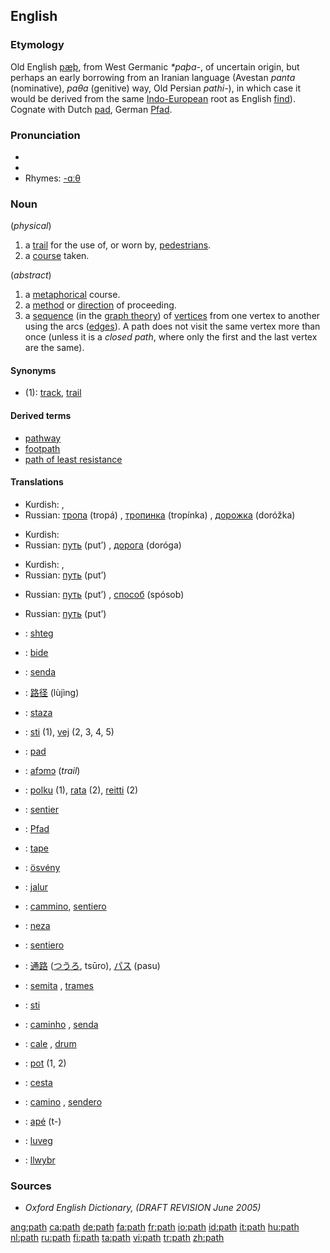 ==English==

===Etymology===
Old English [[pæþ]], from West Germanic ''*paþa-'', of uncertain origin, but perhaps an early borrowing from an Iranian language (Avestan ''pɑntɑ'' (nominative), ''pɑθɑ'' (genitive) way, Old Persian ''pɑthi-''), in which case it would be derived from the same [[Indo-European]] root as English [[find]]).  Cognate with Dutch [[pad#Dutch|pad]], German [[Pfad]].

===Pronunciation===
*{{IPA|/pæθ/}}
*{{audio|en-us-path.ogg|Audio (US)}}
*Rhymes: [[Rhymes:English:-ɑːθ|-ɑːθ]]

===Noun===
{{en-noun}}

(''physical'')

# a [[trail]] for the use of, or worn by, [[pedestrian]]s.
# a [[course]] taken.

(''abstract'')
# a [[metaphorical]] course.
# a [[method]] or [[direction]] of proceeding.
# a [[sequence]] (in the [[graph theory]]) of [[vertex|vertices]] from one vertex to another using the arcs ([[edge|edges]]). A path does not visit the same vertex more than once (unless it is a ''closed path'', where only the first and the last vertex are the same).

====Synonyms====
*(1): [[track]], [[trail]]

====Derived terms====
*[[pathway]]
*[[footpath]]
*[[path of least resistance]]

====Translations====
{{trans-top|a trail for the use of, or worn by, pedestrians}}
{{trans-mid}}
*Kurdish: {{KUchar|[[ڕێ]]}}, {{KUchar|[[ڕێگه‌]]}}
*Russian: [[тропа]] (tropá) {{f}}, [[тропинка]] (tropínka) {{f}}, [[дорожка]] (doróžka) {{f}}
{{trans-bottom}}

{{trans-top|a course taken}}
{{trans-mid}}
*Kurdish: {{KUchar|[[ڕێ]]}}
*Russian: [[путь]] (put’) {{m}}, [[дорога]] (doróga) {{f}}
{{trans-bottom}}

{{trans-top|a metaphorical course}}
{{trans-mid}}
*Kurdish: {{KUchar|[[ڕێ]]}}, {{KUchar|[[ڕێباز]]}}
*Russian: [[путь]] (put’) {{m}}
{{trans-bottom}}

{{trans-top|a method or direction of proceeding}}
{{trans-mid}}
*Russian: [[путь]] (put’) {{m}}, [[способ]] (spósob) {{m}}
{{trans-bottom}}

{{trans-top|a sequence (in the graph theory) of vertices from one vertex to another using the arcs (edges)}}
{{trans-mid}}
*Russian: [[путь]] (put’) {{m}}
{{trans-bottom}}

{{checktrans}}
{{trans-top|Translations to be categorized}}
*{{ttbc|Albanian}}: [[shteg]]
*{{ttbc|Basque}}: [[bide]]
*{{ttbc|Catalan}}: [[senda]] {{f}}
*{{ttbc|Chinese}}: [[路径]] (lùjìng)
*{{ttbc|Croatian}}: [[staza]] {{f}}
*{{ttbc|Danish}}: [[sti]] (1), [[vej]] (2, 3, 4, 5)
*{{ttbc|Dutch}}: [[pad]] {{n}}
*{{ttbc|Ewe}}: [[afɔmɔ]] {{n}} (''trail'')
*{{ttbc|Finnish}}: [[polku]] (1), [[rata]] (2), [[reitti]] (2)
*{{ttbc|French}}: [[sentier]] {{m}}
*{{ttbc|German}}: [[Pfad]] {{m}}
*{{ttbc|Guaraní}}: [[tape]]
*{{ttbc|Hungarian}}: [[ösvény]]
*{{ttbc|Indonesian}}: [[jalur]]
*{{ttbc|Interlingua}}: [[cammino]], [[sentiero]]
{{trans-mid}}
*{{ttbc|Isthmus Zapotec}}: [[neza]]
*{{ttbc|Italian}}: [[sentiero]] {{m}}
*{{ttbc|Japanese}}: [[通路]] ([[つうろ]], tsūro), [[パス]] (pasu)
*{{ttbc|Latin}}: [[semita]] {{f}}, [[trames]] {{m}}
*{{ttbc|Norwegian}}: [[sti]] {{m}}
*{{ttbc|Portuguese}}: [[caminho]] {{m}}, [[senda]] {{f}}
*{{ttbc|Romanian}}: [[cale]] {{f}}, [[drum]] {{n}}
*{{ttbc|Slovene}}: [[pot]] {{f}} (1, 2)
*{{ttbc|Slovak}}: [[cesta]] {{f}}
*{{ttbc|Spanish}}: [[camino]] {{m}}, [[sendero]] {{m}}
*{{ttbc|Tupinambá}}: [[apé]] (t-)
*{{ttbc|Volapük}}: [[luveg]]
*{{ttbc|Welsh}}: [[llwybr]] {{m}}
{{trans-bottom}}

===Sources===
{{rfc-header|Sources}}
*''Oxford English Dictionary, (DRAFT REVISION June 2005)''

[[ang:path]]
[[ca:path]]
[[de:path]]
[[fa:path]]
[[fr:path]]
[[io:path]]
[[id:path]]
[[it:path]]
[[hu:path]]
[[nl:path]]
[[ru:path]]
[[fi:path]]
[[ta:path]]
[[vi:path]]
[[tr:path]]
[[zh:path]]